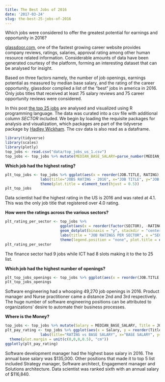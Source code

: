 ```yaml
---
title: The Best Jobs of 2016 
date: '2017-03-24'
slug: the-best-25-jobs-of-2016
---
```


Which jobs were considered to offer the greatest potential for earnings and opportunity in 2016?

[glassdoor.com](https://www.glassdoor.com), one of the fastest growing career website provides company reviews, ratings, salaries, approval rating among other human resource related information.  Considerable amounts of data have been generated courtesy of the platform, forming an interesting dataset that can be analysed for insight. 

Based on three factors namely, the number of job openings, earnings potential as measured by median base salary, and the rating of the career opportunity, glassdoor complied a list of the "best" jobs in america in 2016. Only jobs titles that received at least 75 salary reviews and 75 career opportunity reviews were considered. 

In this post [the top 25 jobs](https://www.glassdoor.com/List/Best-Jobs-in-America-2016-LST_KQ0,25.htm) are analysed and visualized using R programming language. The data was curated into a csv file with additional column *SECTOR* included. We begin by loading the requisite packages for analysis and visualization, which packages are part of the tidyverse package by [Hadley Wickham](http://hadley.nz/). The csv data is also read as a dataframe.  


```r
library(tidyverse)
library(scales)
library(plotly)
top_jobs <- read.csv("data/top_jobs_us_1.csv")
top_jobs <- top_jobs %>% mutate(MEDIAN_BASE_SALARY=parse_number(MEDIAN_BASE_SALARY)) %>% mutate(OPENINGS=parse_number(OPENINGS))
```

**Which job had the highest rating?**

```r
plt_top_jobs <- top_jobs %>% ggplot(aes(x = reorder(JOB.TITLE, RATING), y =RATING, fill=SECTOR)) + geom_bar(stat = "identity") +                   coord_flip() + 
                labs(title="JOBS RATING - 2016", x="JOB TITLE", y="JOB RATING") + 
                theme(plot.title = element_text(hjust = 0.5))
plt_top_jobs
```
Data scientist had the highest rating in the US is 2016 and was rated at 4.1. This was the only job title that registered over 4.0 rating.

**How were the ratings across the various sectors?**

```r
plt_rating_per_sector <- top_jobs %>% 
                         ggplot(aes(x = reorder(factor(SECTOR), -RATING), fill = factor(SECTOR), y = RATING, group_by(SECTOR))) + 
                         geom_dotplot(binaxis = "y", stackdir = "center", color = "gold", dotsize = 1.5) +
                         labs(title = "JOB RATINGS PER SECTOR", x ="SECTOR") +
                         theme(legend.position = "none", plot.title = element_text(hjust = 0.5))
plt_rating_per_sector
```
The finance sector had 9 jobs while ICT had 8 slots making it to the to 25 list.

**Which job had the highest number of openings?**

```r
plt_top_jobs_openings <- top_jobs %>% ggplot(aes(x = reorder(JOB.TITLE, -OPENINGS), y =OPENINGS, fill=SECTOR)) + geom_bar(stat = "identity") + theme(axis.text.x = element_text(angle = 90, hjust = 1), plot.title = element_text(hjust = 0.5)) + labs(title="  NUMBER OF JOB OPENINGS", x="JOB TITLE")
plt_top_jobs_openings
```

Software engineering had a whooping 49,270 job openings in 2016. Product manager and Nurse practitioner came a distance 2nd and 3rd respectively. The huge number of software engineering positions can be attributed to organizations' desire to automate their business processes. 

**Where is the Money?**

```r
top_jobs <- top_jobs %>% mutate(Salary = MEDIAN_BASE_SALARY, Title = JOB.TITLE, Sector = SECTOR) %>% arrange(desc(Salary))
plt_pay_rating <- top_jobs %>% ggplot(aes(x = Salary, y = reorder(Title, Salary), color=Sector)) + geom_point(aes(size=Salary)) +
                labs(title="RATING vs BASE SALARY", x="BASE SALARY", y="JOB TITLE") + scale_x_continuous(labels = dollar, breaks = seq(0,200000, by=10000)) + theme(axis.text.x = element_text(angle = 90, hjust = 1), legend.position = 'none', plot.title = element_text(hjust = 0.5)) +
  theme(plot.margin = unit(c(0,0,0,0.5), "cm"))
ggplotly(plt_pay_rating)
```

Software development manager had the highest base salary in 2016. The annual base salary was $135,000. Other positions that made it to top 5 list included Strategy manager, Software architect, Engagement manager and Solutions architecture. 
Data scientist was ranked sixth with an annual salary of $116,840.




